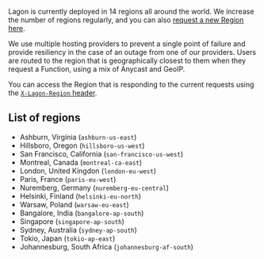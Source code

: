 Lagon is currently deployed in 14 regions all around the world. We increase the number of regions regularly, and you can also [request a new Region here](https://tally.so/r/mDqAYN).

We use multiple hosting providers to prevent a single point of failure and provide resiliency in the case of an outage from one of our providers. Users are routed to the region that is geographically closest to them when they request a Function, using a mix of Anycast and GeoIP.

You can access the Region that is responding to the current requests using the [`X-Lagon-Region` header](/runtime-apis#additional-headers).

## List of regions

- Ashburn, Virginia (`ashburn-us-east`)
- Hillsboro, Oregon (`hillsboro-us-west`)
- San Francisco, California (`san-francisco-us-west`)
- Montreal, Canada (`montreal-ca-east`)
- London, United Kingdon (`london-eu-west`)
- Paris, France (`paris-eu-west`)
- Nuremberg, Germany (`nuremberg-eu-central`)
- Helsinki, Finland (`helsinki-eu-north`)
- Warsaw, Poland (`warsaw-eu-east`)
- Bangalore, India (`bangalore-ap-south`)
- Singapore (`singapore-ap-south`)
- Sydney, Australia (`sydney-ap-south`)
- Tokio, Japan (`tokio-ap-east`)
- Johannesburg, South Africa (`johannesburg-af-south`)

